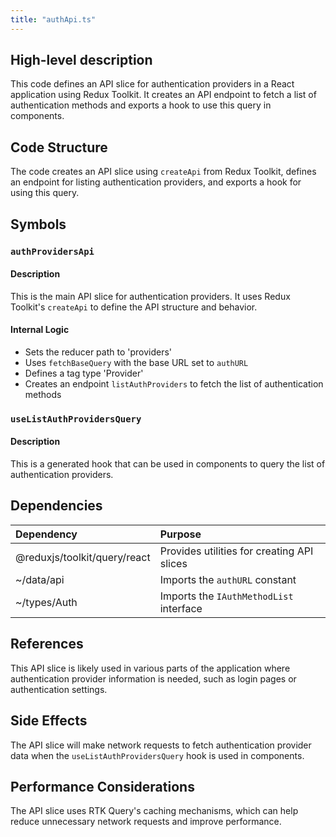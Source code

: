 ```yaml
---
title: "authApi.ts"
---
```


## High-level description
This code defines an API slice for authentication providers in a React application using Redux Toolkit. It creates an API endpoint to fetch a list of authentication methods and exports a hook to use this query in components.

## Code Structure
The code creates an API slice using `createApi` from Redux Toolkit, defines an endpoint for listing authentication providers, and exports a hook for using this query.

## Symbols

### `authProvidersApi`
#### Description
This is the main API slice for authentication providers. It uses Redux Toolkit's `createApi` to define the API structure and behavior.

#### Internal Logic
- Sets the reducer path to 'providers'
- Uses `fetchBaseQuery` with the base URL set to `authURL`
- Defines a tag type 'Provider'
- Creates an endpoint `listAuthProviders` to fetch the list of authentication methods

### `useListAuthProvidersQuery`
#### Description
This is a generated hook that can be used in components to query the list of authentication providers.

## Dependencies
| Dependency | Purpose |
|:-----------|:--------|
| @reduxjs/toolkit/query/react | Provides utilities for creating API slices |
| ~/data/api | Imports the `authURL` constant |
| ~/types/Auth | Imports the `IAuthMethodList` interface |

## References
This API slice is likely used in various parts of the application where authentication provider information is needed, such as login pages or authentication settings.

## Side Effects
The API slice will make network requests to fetch authentication provider data when the `useListAuthProvidersQuery` hook is used in components.

## Performance Considerations
The API slice uses RTK Query's caching mechanisms, which can help reduce unnecessary network requests and improve performance.